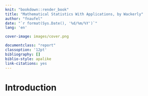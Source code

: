 ```yaml
--- 
knit: "bookdown::render_book"
title: "Mathematical Statistics With Applications, by Wackerly"
author: "fnaufel"
date: "`r format(Sys.Date(), '%d/%m/%Y')`"
lang: 'en'

cover-image: images/cover.png

documentclass: "report"
classoption: '12pt'
bibliography: []
biblio-style: apalike
link-citations: yes
---
```


# Introduction {-}



